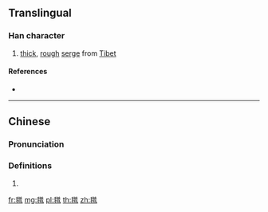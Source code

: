 ==Translingual==

===Han character===
{{Han char|rn=82|rad=毛|as=12|sn=16|four=28716|canj=HUTCA|ids=⿺毛普}}

# [[thick]], [[rough]] [[serge]] from [[Tibet]]

====References====
* {{Han ref|kx=0596.200|dkj=16974|dj=0987.410|hdz=32006.070|uh=6C06|ud=27654|bh=E9E8|bd=59880}}

----

==Chinese==
{{zh-forms}}

===Pronunciation===
{{zh-pron
|m=pǔ
|c=pou2
|mc=
|oc=
|ma=
|cat=n
}}

===Definitions===
# {{rfdef|lang=zh}}

[[fr:氆]]
[[mg:氆]]
[[pl:氆]]
[[th:氆]]
[[zh:氆]]